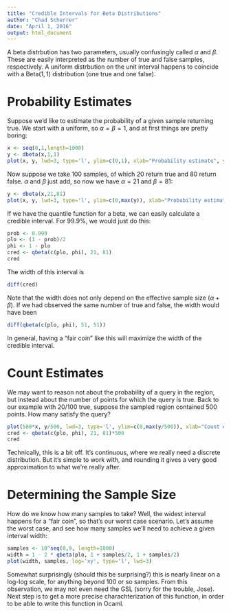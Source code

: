 ```yaml
---
title: "Credible Intervals for Beta Distributions"
author: "Chad Scherrer"
date: "April 1, 2016"
output: html_document
---
```


A beta distrbution has two parameters, usually confusingly called $\alpha$ and $\beta$. 
These are easily interpreted as the number of true and false samples, respectively. 
A uniform distrbution on the unit interval happens to coincide with a $\mbox{Beta}\left(1,1\right)$ distribution (one true and one false). 




# Probability Estimates


Suppose we'd like to estimate the probability of a given sample returning true. 
We start with a uniform, so  $\alpha=\beta=1$, and at first things are pretty boring:

```r
x <- seq(0,1,length=1000)
y <- dbeta(x,1,1)
plot(x, y, lwd=3, type='l', ylim=c(0,1), xlab="Probability estimate", ylab="density")
```

Now suppose we take 100 samples, of which 20 return true and 80 return false. 
$\alpha$ and $\beta$ just add, so now we have $\alpha=21$ and $\beta=81$:

```r
y <- dbeta(x,21,81)
plot(x, y, lwd=3, type='l', ylim=c(0,max(y)), xlab="Probability estimate", ylab="density")
```

If we have the quantile function for a beta, we can easily calculate a credible interval. 
For 99.9%, we would just do this:

```r
prob <- 0.999
plo <- (1 - prob)/2
phi <- 1 - plo
cred <- qbeta(c(plo, phi), 21, 81)
cred
```

The width of this interval is 

```r
diff(cred)
```

Note that the width does not only depend on the effective sample size ($\alpha + \beta$). 
If we had observed the same number of true and false, the width would have been

```r
diff(qbeta(c(plo, phi), 51, 51))
```

In general, having a "fair coin" like this will maximize the width of the credible interval.

# Count Estimates

We may want to reason not about the probability of a query in the region, but instead about the number of points for which the query is true. 
Back to our example with 20/100 true, suppose the sampled region contained 500 points. 
How many satisfy the query?

```r
plot(500*x, y/500, lwd=3, type='l', ylim=c(0,max(y/500)), xlab="Count estimate", ylab="density")
cred <- qbeta(c(plo, phi), 21, 81)*500
cred
```

Technically, this is a bit off. It's continuous, where we really need a discrete distribution. But it's simple to work with, and rounding it gives a very good approximation to what we're really after.

# Determining the Sample Size

How do we know how many samples to take? Well, the widest interval happens for a "fair coin", so that's our worst case scenario.
Let's assume the worst case, and see how many samples we'll need to achieve a given interval width:

```r
samples <- 10^seq(0,9, length=1000)
width = 1 - 2 * qbeta(plo, 1 + samples/2, 1 + samples/2)
plot(width, samples, log='xy', type='l', lwd=3)             
```

Somewhat surprisingly (should this be surprising?) this is nearly linear on a log-log scale, for anything beyond 100 or so samples. From this observation, we may not even need the GSL (sorry for the trouble, Jose). Next step is to get a more precise charachterization of this function, in order to be able to write this function in Ocaml. 